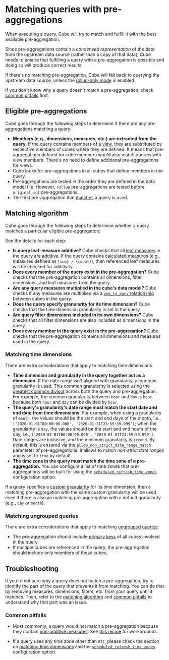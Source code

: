 # Matching queries with pre-aggregations

When executing a query, Cube will try to match and fulfill it with the best
available pre-aggregation.

Since pre-aggregations contain a *condensed representation* of the data from
the upstream data source (rather than a copy of that data), Cube needs to ensure
that fulfilling a query with a pre-aggregation is possible and doing so will
produce correct results. 

If there's no matching pre-aggregation, Cube will fall back to querying
the upstream data source, unless the [rollup-only mode][ref-rollup-only-mode]
is enabled.

<InfoBox>

If you don't know why a query doesn't match a pre-aggregation, check
[common pitfalls](#common-pitfalls) first.

</InfoBox>

## Eligible pre-aggregations

Cube goes through the following steps to determine if there are any pre-aggregations
matching a query:
- **Members (e.g., dimensions, measures, etc.) are extracted from the query.**
If the query contains members of a [view][ref-views], they are substituted by
respective members of cubes where they are defined. It means that pre-aggregations
defined for cube members would also match queries with view members. There's no need
to define additional pre-aggregations for views.
- Cube looks for pre-aggregations in all cubes that define members in the query.
- Pre-aggregations are tested in the order they are defined in the data model
file. However, `rollup` pre-aggregations are tested before `original_sql`
pre-aggregations.
- The first pre-aggregation that [matches](#matching-algorithm) a query is used.  

## Matching algorithm

Cube goes through the following steps to determine whether a query matches a
particular eligible pre-aggregation:

<Diagram src="https://ucarecdn.com/f986b0cb-a9ea-47b7-a743-ca9a4644c246/" />

See the details for each step:

- **Is query leaf-measure additive?** Cube checks that all [leaf
measures][ref-leaf-measures] in the query are [additive][ref-measure-additivity].
If the query contains [calculated measures][ref-calculated-measures] (e.g.,
measures defined as `{sum} / {count}`), then referenced leaf measures will be
checked for additivity.
- **Does every member of the query exist in the pre-aggregation?** Cube checks
that the pre-aggregation contains all dimensions, filter dimensions, and leaf
measures from the query.
- **Are any query measures multiplied in the cube's data model?** Cube checks
if any measures are multiplied via a [`one_to_many`
relationship][ref-schema-joins-rel] between cubes in the query.
- **Does the query specify granularity for its time dimension?** Cube checks
that the time dimension granularity is set in the query.
- **Are query filter dimensions included in its own dimensions?** Cube checks
that all filter dimensions are also included as dimensions in the query.
- **Does every member in the query exist in the pre-aggregation?** Cube checks
that the pre-aggregation contains all dimensions and measures used in the query.

### Matching time dimensions

There are extra considerations that apply to matching time dimensions.

- **Time dimension and granularity in the query together act as a dimension.**
If the date range isn't aligned with granularity, a common granularity is used.
This common granularity is selected using the [greatest common divisor][wiki-gcd]
across both the query and pre-aggregation. For example, the common granularity
between `hour` and `day` is `hour` because both `hour` and `day` can be divided
by `hour`.
- **The query's granularity's date range must match the start date and end date
from time dimensions.** For example, when using a granularity of `month`,
the values should be the start and end days of the month, i.e.,
`['2020-01-01T00:00:00.000', '2020-01-31T23:59:59.999']`; when the granularity
is `day`, the values should be the start and end hours of the day, i.e.,
`['2020-01-01T00:00:00.000', '2020-01-01T23:59:59.999']`. Date ranges are
inclusive, and the minimum granularity is `second`. By default, this is ensured
via the [`allow_non_strict_date_range_match`][ref-non-strict-date-range-match]
parameter of pre-aggregations: it allows to match _non-strict date ranges_ and is
set to `true` by default.
- **The time zone in the query must match the time zone of a pre-aggregation.**
You can configure a list of time zones that pre-aggregations will be built for
using the [`scheduled_refresh_time_zones`][ref-conf-scheduled-refresh-time-zones]
configuration option.

If a query specifies a [custom granularity][ref-custom-granularity] for its time
dimension, then a matching pre-aggregation with the same custom granularity will
be used even if there is also an matching pre-aggregation with a default
granularity (e.g., `day` or `month`).

### Matching ungrouped queries

There are extra considerations that apply to matching [ungrouped
queries][ref-ungrouped-queries]:

- The pre-aggregation should include [primary keys][ref-primary-key] of all
cubes involved in the query.
- If multiple cubes are referenced in the query, the pre-aggregation should
include only members of these cubes.

## Troubleshooting

If you're not sure why a query does not match a pre-aggregation, try to identify
the part of the query that prevents it from matching. You can do that by
removing measures, dimensions, filters, etc. from your query until it matches.
Then, refer to the [matching algorithm](#matching-algorithm) and [common
pitfalls](#common-pitfalls) to understand why that part was an issue.

### Common pitfalls

- Most commonly, a query would not match a pre-aggregation because they contain
[non-additive measures][ref-measure-additivity]. See [this
recipe][ref-non-additive-recipe] for workarounds.

- If a query uses any time zone other than `UTC`, please check the section on
[matching time dimensions](#matching-time-dimensions) and the
[`scheduled_refresh_time_zones`][ref-conf-scheduled-refresh-time-zones]
configuration option.


[ref-rollup-only-mode]: /product/caching/using-pre-aggregations#rollup-only-mode
[ref-schema-dims]: /reference/data-model/dimensions
[ref-schema-joins]: /reference/data-model/joins
[ref-schema-joins-rel]: /reference/data-model/joins#relationship
[wiki-gcd]: https://en.wikipedia.org/wiki/Greatest_common_divisor
[ref-measure-additivity]: /product/data-modeling/concepts#measure-additivity
[ref-leaf-measures]: /product/data-modeling/concepts#leaf-measures
[ref-calculated-measures]: /product/data-modeling/overview#4-using-calculated-measures
[ref-non-strict-date-range-match]: /reference/data-model/pre-aggregations#allow_non_strict_date_range_match
[ref-non-additive-recipe]: /guides/recipes/query-acceleration/non-additivity
[ref-conf-scheduled-refresh-time-zones]: /reference/configuration/config#scheduled_refresh_time_zones
[ref-ungrouped-queries]: /product/apis-integrations/queries#ungrouped-query
[ref-primary-key]: /reference/data-model/dimensions#primary_key
[ref-custom-granularity]: /reference/data-model/dimensions#granularities
[ref-views]: /product/data-modeling/concepts#views
